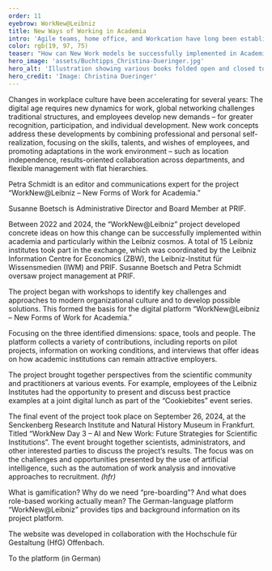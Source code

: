 ```yaml
---
order: 11
eyebrow: WorkNew@Leibniz
title: New Ways of Working in Academia
intro: 'Agile teams, home office, and Workcation have long been established in many sectors and show: The working culture is changing. But how can academic institutions meet the challenges of the new work environment? With the “WorkNew@Leibniz” project, the Leibniz Association has developed approaches on how modern forms of work in academia can look like and how they can be implemented. PRIF coordinated the project together with two other Leibniz institutes.'
color: rgb(19, 97, 75)
teaser: "How can New Work models be successfully implemented in Academia? The collaborative project “WorkNew@Leibniz” has developed some ideas."
hero_image: 'assets/Buchtipps_Christina-Dueringer.jpg'
hero_alt: 'Illustration showing various books folded open and closed to form the structure of a building that is open on several sides. In the rooms you can see figures reading and figures sitting at desks, as well as houseplants in pots.'
hero_credit: 'Image: Christina Dueringer'
---
```


<Leadin>Changes in workplace culture </Leadin>have been accelerating for several years: The digital age requires new dynamics for work, global networking challenges traditional structures, and employees develop new demands – for greater recognition, participation, and individual development. New work concepts address these developments by combining professional and personal self-realization, focusing on the skills, talents, and wishes of employees, and promoting adaptations in the work environment – such as location independence, results-oriented collaboration across departments, and flexible management with flat hierarchies.

<PersonList>
  <Person name="Petra Schmidt" image="assets/Schmidt_web.jpg" >

Petra Schmidt is an editor and communications expert for the project “WorkNew@Leibniz – New Forms of Work for Academia.”

</Person>

  <Person name="Susanne Boetsch" image="assets/Boetsch_web.jpg">

Susanne Boetsch is Administrative Director and Board Member at PRIF.

</Person>
</PersonList>

Between 2022 and 2024, the “WorkNew@Leibniz” project developed concrete ideas on how this change can be successfully implemented within academia and particularly within the Leibniz cosmos. A total of 15 Leibniz institutes took part in the exchange, which was coordinated by the Leibniz Information Centre for Economics (ZBW), the Leibniz-Institut für Wissensmedien (IWM) and PRIF. Susanne Boetsch and Petra Schmidt oversaw project management at PRIF.

<Figure
  size="medium"
  src="assets/nachhaltigkeit-tessa-bode.jpg"
  credit="Image: Tessa Bode"
  alt="Illustration showing a large planter with the inscription Climate Neutral 2035. Around it are several figures, some of them connected by cables and using laptops, surrounded by several elements of grass and leaves. One person holds the symbol for recycling: three arrows forming a circle."
></Figure>

The project began with workshops to identify key challenges and approaches to modern organizational culture and to develop possible solutions. This formed the basis for the digital platform “WorkNew@Leibniz – New Forms of Work for Academia.”

Focusing on the three identified dimensions: space, tools and people. The platform collects a variety of contributions, including reports on pilot projects, information on working conditions, and interviews that offer ideas on how academic institutions can remain attractive employers.

The project brought together perspectives from the scientific community and practitioners at various events. For example, employees of the Leibniz Institutes had the opportunity to present and discuss best practice examples at a joint digital lunch as part of the “Cookiebites” event series.

<Figure
  size="medium"
  src="assets/Worknew_web.jpg"
  caption="A multimedia exhibition showcased the results and content of the project platform during the closing event in Frankfurt. It was subsequently shown at the Leibniz Association in Berlin."
  credit="Photo: PRIF"
  alt="Photo of a magnificent hall in which there are various white shelves with paper elements attached to them, some with illustrations, some with text. The words conference technology, sustainability and playbook can be read in the foreground."
></Figure>

The final event of the project took place on September 26, 2024, at the Senckenberg Research Institute and Natural History Museum in Frankfurt. Titled “WorkNew Day 3 – AI and New Work: Future Strategies for Scientific Institutions”. The event brought together scientists, administrators, and other interested parties to discuss the project’s results. The focus was on the challenges and opportunities presented by the use of artificial intelligence, such as the automation of work analysis and innovative approaches to recruitment. *(hfr)*

<Callout eyebrow="Infobox" title="Projektplattform WorkNew@Leibniz" expandable={false}>

What is gamification? Why do we need “pre-boarding”? And what does role-based working actually mean? The German-language platform “WorkNew@Leibniz” provides tips and background information on its project platform.

The website was developed in collaboration with the Hochschule für Gestaltung (HfG) Offenbach.

</Callout>

<CallToAction url="https://www.leibniz-worknew.de/">

To the platform (in German)

</CallToAction>

